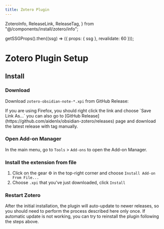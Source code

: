 ```yaml
---
title: Zotero Plugin
---
```


  ZoteroInfo,
  ReleaseLink,
  ReleaseTag,
} from "@/components/install/zotero/info";

  getSSGProps().then((ssg) => ({ props: { ssg }, revalidate: 60 }));

# Zotero Plugin Setup

<ZoteroInfo />

## Install

<Steps>

### Download

Download `zotero-obsidian-note-*.xpi` from GitHub Release: <ReleaseLink />

<Callout type="info">
  If you are using Firefox, you should right click the link and choose `Save Link As...`
</Callout>

<Callout>
  you can also go to [GitHub Release](https://github.com/aidenlx/obsidian-zotero/releases) page and download the latest release with tag <ReleaseTag /> manually.
</Callout>

### Open Add-on Manager

In the main menu, go to `Tools` > `Add-ons` to open the Add-on Manager.

### Install the extension from file

1. Click on the gear ⚙ in the top-right corner and choose `Install Add-on From File...`
2. Choose `.xpi` that you've just downloaded, click `Install`

### Restart Zotero

</Steps>

<Callout type="info">
  After the initial installation, the plugin will auto-update to newer releases,
  so you should need to perform the process described here only once.
  If automatic update is not working, you can try to reinstall the plugin following the steps above.
</Callout>

